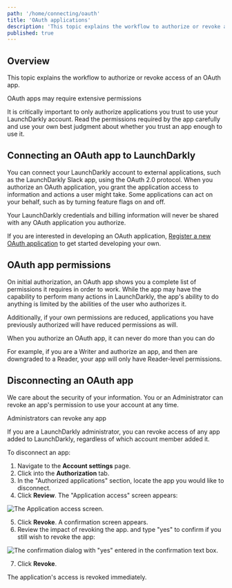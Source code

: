 ```yaml
---
path: '/home/connecting/oauth'
title: 'OAuth applications'
description: 'This topic explains the workflow to authorize or revoke access of an OAuth app. You can connect your LaunchDarkly account to external applications using the OAuth 2.0 protocol. Some applications can act on your behalf, such as by turning feature flags on and off.'
published: true
---
```


## Overview

This topic explains the workflow to authorize or revoke access of an OAuth app.

<Callout intent="alert">
<CalloutTitle>OAuth apps may require extensive permissions</CalloutTitle>
<CalloutDescription>

It is critically important to only authorize applications you trust to use your LaunchDarkly account. Read the  permissions required by the app carefully and use your own best judgment about whether you trust an app enough to use it.

</CalloutDescription>
</Callout>

## Connecting an OAuth app to LaunchDarkly

You can connect your LaunchDarkly account to external applications, such as the LaunchDarkly Slack app, using the OAuth 2.0 protocol. When you authorize an OAuth application, you grant the application access to information and actions a user might take. Some applications can act on your behalf, such as by turning feature flags on and off.

Your LaunchDarkly credentials and billing information will never be shared with any OAuth application you authorize.

If you are interested in developing an OAuth application, [Register a new OAuth application](https://support.launchdarkly.com/hc/en-us/requests/new) to get started developing your own.

## OAuth app permissions

On initial authorization, an OAuth app shows you a complete list of permissions it requires in order to work. While the app may have the capability to perform many actions in LaunchDarkly, the app's ability to do anything is limited by the abilities of the user who authorizes it.

Additionally, if your own permissions are reduced, applications you have previously authorized will have reduced permissions as will.

<Callout intent="info">
<CalloutTitle>When you authorize an OAuth app, it can never do more than you can do</CalloutTitle>
<CalloutDescription>

For example, if you are a Writer and authorize an app, and then are downgraded to a Reader, your app will only have Reader-level permissions.

</CalloutDescription>
</Callout>

## Disconnecting an OAuth app

We care about the security of your information. You or an Administrator can revoke an app's permission to use your account at any time.

<Callout intent="info">
<CalloutTitle>Administrators can revoke any app</CalloutTitle>
<CalloutDescription>

If you are a LaunchDarkly administrator, you can revoke access of any app added to LaunchDarkly, regardless of which account member added it.

</CalloutDescription>
</Callout>

To disconnect an app:

1. Navigate to the **Account settings** page.
2. Click into the **Authorization** tab.
3. In the "Authorized applications" section, locate the app you would like to disconnect.
4. Click **Review**. The "Application access" screen appears:

![The Application access screen.](oauth-app-access.png)


5. Click **Revoke**. A confirmation screen appears.
6. Review the impact of revoking the app. and type "yes" to confirm if you still wish to revoke the app:

![The confirmation dialog with "yes" entered in the confirmation text box.](oauth-app-access-revoke.png)


7. Click **Revoke**.

The application's access is revoked immediately.
